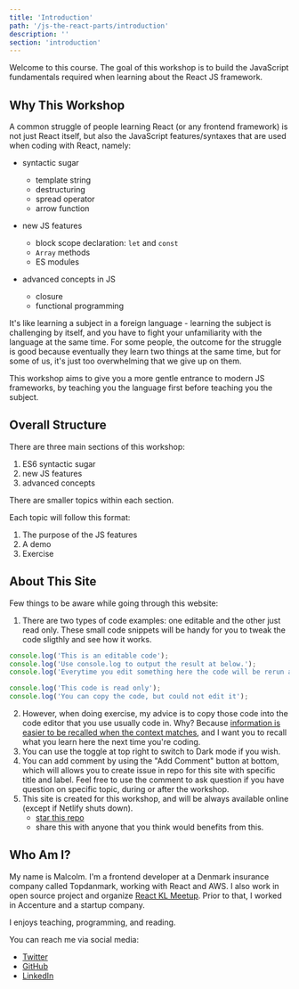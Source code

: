 ```yaml
---
title: 'Introduction'
path: '/js-the-react-parts/introduction'
description: ''
section: 'introduction'
---
```


Welcome to this course. The goal of this workshop is to build the JavaScript fundamentals required when learning about the React JS framework.

## Why This Workshop

A common struggle of people learning React (or any frontend framework) is not just React itself, but also the JavaScript features/syntaxes that are used when coding with React, namely:

- syntactic sugar

  - template string
  - destructuring
  - spread operator
  - arrow function

- new JS features

  - block scope declaration: `let` and `const`
  - `Array` methods
  - ES modules

- advanced concepts in JS
  - closure
  - functional programming

It's like learning a subject in a foreign language - learning the subject is challenging by itself, and you have to fight your unfamiliarity with the language at the same time. For some people, the outcome for the struggle is good because eventually they learn two things at the same time, but for some of us, it's just too overwhelming that we give up on them.

This workshop aims to give you a more gentle entrance to modern JS frameworks, by teaching you the language first before teaching you the subject.

## Overall Structure

There are three main sections of this workshop:

1. ES6 syntactic sugar
1. new JS features
1. advanced concepts

There are smaller topics within each section.

Each topic will follow this format:

1. The purpose of the JS features
1. A demo
1. Exercise

## About This Site

Few things to be aware while going through this website:

1. There are two types of code examples: one editable and the other just read only. These small code snippets will be handy for you to tweak the code sligthly and see how it works.

```js
console.log('This is an editable code');
console.log('Use console.log to output the result at below.');
console.log('Everytime you edit something here the code will be rerun again.');
```

```javascript
console.log('This code is read only');
console.log('You can copy the code, but could not edit it');
```

2. However, when doing exercise, my advice is to copy those code into the code editor that you use usually code in. Why? Because [information is easier to be recalled when the context matches][recall-context], and I want you to recall what you learn here the next time you're coding.
3. You can use the toggle at top right to switch to Dark mode if you wish.
4. You can add comment by using the "Add Comment" button at bottom, which will allows you to create issue in repo for this site with specific title and label. Feel free to use the comment to ask question if you have question on specific topic, during or after the workshop.
5. This site is created for this workshop, and will be always available online (except if Netlify shuts down).
   - [star this repo](https://github.com/malcolm-kee/javascript-the-react-parts)
   - share this with anyone that you think would benefits from this.

## Who Am I?

My name is Malcolm. I'm a frontend developer at a Denmark insurance company called Topdanmark, working with React and AWS. I also work in open source project and organize [React KL Meetup][react-meetup]. Prior to that, I worked in Accenture and a startup company.

I enjoys teaching, programming, and reading.

You can reach me via social media:

- [Twitter](https://twitter.com/Malcolm_Kee)
- [GitHub](https://github.com/malcolm-kee)
- [LinkedIn](https://www.linkedin.com/in/malcolmkee/)

[recall-context]: https://en.wikipedia.org/wiki/Recall_(memory)#Context
[react-meetup]: https://www.meetup.com/kl-react/
